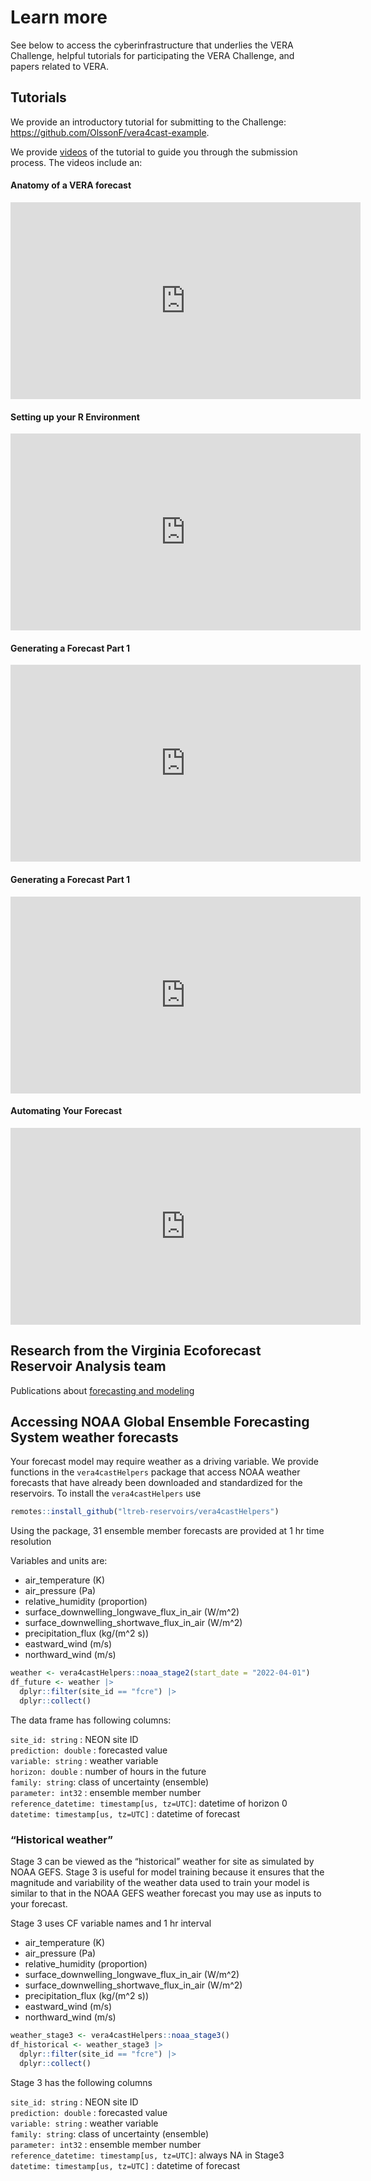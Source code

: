 # Learn more

See below to access the cyberinfrastructure that underlies the VERA Challenge, helpful tutorials for participating the VERA Challenge, and papers related to VERA.

## Tutorials

We provide an introductory tutorial for submitting to the Challenge: [https://github.com/OlssonF/vera4cast-example](https://github.com/OlssonF/vera4cast-example). 

We provide [videos](https://youtube.com/playlist?list=PLOv0if66u2-h0dLXknHm9MHtZGEX5kVuu&si=yND904cTLh2DheVW) of the tutorial to guide you through the submission process. The videos include an:

#### Anatomy of a VERA forecast

<iframe width="560" height="315" src="https://www.youtube.com/embed/35Gmzls3rm4?si=WZDRiplNNvxw5uLb" title="YouTube video player" frameborder="0" allow="accelerometer; autoplay; clipboard-write; encrypted-media; gyroscope; picture-in-picture; web-share" referrerpolicy="strict-origin-when-cross-origin" allowfullscreen></iframe>

#### Setting up your R Environment

<iframe width="560" height="315" src="https://www.youtube.com/embed/JXm-JedJqfs?si=U_iHt2gmMToHCwI3" title="YouTube video player" frameborder="0" allow="accelerometer; autoplay; clipboard-write; encrypted-media; gyroscope; picture-in-picture; web-share" referrerpolicy="strict-origin-when-cross-origin" allowfullscreen></iframe>

#### Generating a Forecast Part 1

<iframe width="560" height="315" src="https://www.youtube.com/embed/Gl5Y-To6tDI?si=OQwV2eEA5F-j6UOa" title="YouTube video player" frameborder="0" allow="accelerometer; autoplay; clipboard-write; encrypted-media; gyroscope; picture-in-picture; web-share" referrerpolicy="strict-origin-when-cross-origin" allowfullscreen></iframe>

#### Generating a Forecast Part 1

<iframe width="560" height="315" src="https://www.youtube.com/embed/E-OBNKRKUBA?si=z6KChFrQzh5mGUrP" title="YouTube video player" frameborder="0" allow="accelerometer; autoplay; clipboard-write; encrypted-media; gyroscope; picture-in-picture; web-share" referrerpolicy="strict-origin-when-cross-origin" allowfullscreen></iframe>

#### Automating Your Forecast

<iframe width="560" height="315" src="https://www.youtube.com/embed/x8oQpod7db4?si=2NFWgY99iBHgaiIK" title="YouTube video player" frameborder="0" allow="accelerometer; autoplay; clipboard-write; encrypted-media; gyroscope; picture-in-picture; web-share" referrerpolicy="strict-origin-when-cross-origin" allowfullscreen></iframe>

## Research from the Virginia Ecoforecast Reservoir Analysis team  

Publications about [forecasting and modeling](https://www.ltreb-reservoirs.org/products/#publications-forecasting-and-modeling)

## Accessing NOAA Global Ensemble Forecasting System weather forecasts {#sec-noaa-downloads}

Your forecast model may require weather as a driving variable.  We provide functions in the `vera4castHelpers` package that access NOAA weather forecasts that have already been downloaded and standardized for the reservoirs.  To install the `vera4castHelpers` use

```r
remotes::install_github("ltreb-reservoirs/vera4castHelpers")
```

Using the package, 31 ensemble member forecasts are provided at 1 hr time resolution

Variables and units are:

-   air_temperature (K)\
-   air_pressure (Pa)\
-   relative_humidity (proportion)\
-   surface_downwelling_longwave_flux_in_air (W/m\^2)\
-   surface_downwelling_shortwave_flux_in_air (W/m\^2) 
-   precipitation_flux (kg/(m\^2 s))\
-   eastward_wind (m/s)\
-   northward_wind (m/s)\

```r
weather <- vera4castHelpers::noaa_stage2(start_date = "2022-04-01")
df_future <- weather |> 
  dplyr::filter(site_id == "fcre") |>
  dplyr::collect()
```

The data frame has following columns:

`site_id: string` : NEON site ID\
`prediction: double` : forecasted value\
`variable: string` : weather variable\
`horizon: double` : number of hours in the future\
`family: string`: class of uncertainty (ensemble)\
`parameter: int32` : ensemble member number\
`reference_datetime: timestamp[us, tz=UTC]`: datetime of horizon 0\
`datetime: timestamp[us, tz=UTC]` : datetime of forecast\

### "Historical weather"

Stage 3 can be viewed as the "historical" weather for site as simulated by NOAA GEFS. Stage 3 is useful for model training because it ensures that the magnitude and variability of the weather data used to train your model is similar to that in the NOAA GEFS weather forecast you may use as inputs to your forecast.

Stage 3 uses CF variable names and 1 hr interval

-   air_temperature (K)\
-   air_pressure (Pa)\
-   relative_humidity (proportion)\
-   surface_downwelling_longwave_flux_in_air (W/m\^2)\
-   surface_downwelling_shortwave_flux_in_air (W/m\^2) 
-   precipitation_flux (kg/(m\^2 s))\
-   eastward_wind (m/s)\
-   northward_wind (m/s)\

```r
weather_stage3 <- vera4castHelpers::noaa_stage3()
df_historical <- weather_stage3 |> 
  dplyr::filter(site_id == "fcre") |>
  dplyr::collect()
```

Stage 3 has the following columns

`site_id: string` : NEON site ID\
`prediction: double` : forecasted value\
`variable: string` : weather variable\
`family: string`: class of uncertainty (ensemble)\
`parameter: int32` : ensemble member number\
`reference_datetime: timestamp[us, tz=UTC]`: always NA in Stage3
`datetime: timestamp[us, tz=UTC]` : datetime of forecast\




 






